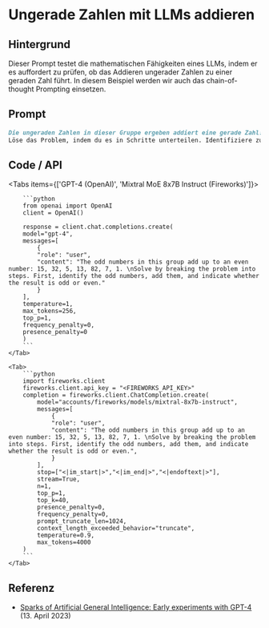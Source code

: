 # Ungerade Zahlen mit LLMs addieren


## Hintergrund

Dieser Prompt testet die mathematischen Fähigkeiten eines LLMs, indem er es auffordert zu prüfen, ob das Addieren ungerader Zahlen zu einer geraden Zahl führt. In diesem Beispiel werden wir auch das chain-of-thought Prompting einsetzen.

## Prompt

```markdown
Die ungeraden Zahlen in dieser Gruppe ergeben addiert eine gerade Zahl: 15, 32, 5, 13, 82, 7, 1.
Löse das Problem, indem du es in Schritte unterteilen. Identifiziere zuerst die ungeraden Zahlen, addiere sie, und gebe an, ob das Ergebnis ungerade oder gerade ist.
```

## Code / API

<Tabs items={['GPT-4 (OpenAI)', 'Mixtral MoE 8x7B Instruct (Fireworks)']}>
    <Tab>
  
        ```python
        from openai import OpenAI
        client = OpenAI()

        response = client.chat.completions.create(
        model="gpt-4",
        messages=[
            {
            "role": "user",
            "content": "The odd numbers in this group add up to an even number: 15, 32, 5, 13, 82, 7, 1. \nSolve by breaking the problem into steps. First, identify the odd numbers, add them, and indicate whether the result is odd or even."
            }
        ],
        temperature=1,
        max_tokens=256,
        top_p=1,
        frequency_penalty=0,
        presence_penalty=0
        )
        ```
    </Tab>

    <Tab>
        ```python
        import fireworks.client
        fireworks.client.api_key = "<FIREWORKS_API_KEY>"
        completion = fireworks.client.ChatCompletion.create(
            model="accounts/fireworks/models/mixtral-8x7b-instruct",
            messages=[
                {
                "role": "user",
                "content": "The odd numbers in this group add up to an even number: 15, 32, 5, 13, 82, 7, 1. \nSolve by breaking the problem into steps. First, identify the odd numbers, add them, and indicate whether the result is odd or even.",
                }
            ],
            stop=["<|im_start|>","<|im_end|>","<|endoftext|>"],
            stream=True,
            n=1,
            top_p=1,
            top_k=40,
            presence_penalty=0,
            frequency_penalty=0,
            prompt_truncate_len=1024,
            context_length_exceeded_behavior="truncate",
            temperature=0.9,
            max_tokens=4000
        )
        ```
    </Tab>

</Tabs>

## Referenz

- [Sparks of Artificial General Intelligence: Early experiments with GPT-4](https://promptingguide.agie.ai/introduction/examples#reasoning) (13. April 2023)
